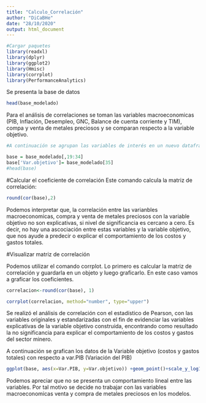 ```yaml
---
title: "Calculo_Correlación"
author: "DiCaBHe"
date: "28/10/2020"
output: html_document
---
```



```r
#Cargar paquetes
library(readxl)
library(dplyr)
library(ggplot2)
library(Hmisc)
library(corrplot)
library(PerformanceAnalytics)
```

Se presenta la base de datos

```r
head(base_modelado)
```
Para el análisis de correlaciones se toman las variables macroeconomicas (PIB, Inflación, Desempleo, GNC, Balance de cuenta corriente y TIM), compa y venta de metales preciosos y se comparan respecto a la variable objetivo.

```r
#A continuación se agrupan las variables de interés en un nuevo dataframe

base = base_modelado[,19:34]
base['Var.objetivo']= base_modelado[35]
#head(base)
```

#Calcular el coeficiente de correlación
Este comando calcula la matriz de correlación:
```r
round(cor(base),2)  
```

Podemos interpretar que, la correlación entre las varianbles macroeconomicas, compra y venta de metales preciosos con la variable objetivo no son explicativas, si nivel de significancia es cercano a cero. Es decir, no hay una ascociación entre estas variables y la variable objetivo, que nos ayude a predecir o explicar el comportamiento de los costos y gastos totales.


#Visualizar matriz de correlación

Podemos utilizar el comando corrplot.
Lo primero es calcular la matriz de correlación y guardarla en un objeto y luego graficarlo. En este caso vamos a graficar los coeficientes.

```r
correlacion<-round(cor(base), 1)

corrplot(correlacion, method="number", type="upper")
```
Se realizó el análisis de correlación con el estadístico de Pearson, con las variables originales y estandarizadas con el fin de evidenciar las variables explicativas de la variable objetivo construida, encontrando como resultado
la no significancia para explicar el comportamiento de los costos y gastos del sector minero.

A continuación se grafican los datos de la Variable objetivo (costos y gastos totales) con respecto a var.PIB (Variación del PIB)

```r
ggplot(base, aes(x=Var.PIB, y=Var.objetivo)) +geom_point()+scale_y_log10()

```
Podemos apreciar que no se presenta un comportamiento lineal entre las variables. Por tal motivo se decide no trabajar con las variables macroeconomicas venta y compra de metales preciosos en los modelos.


